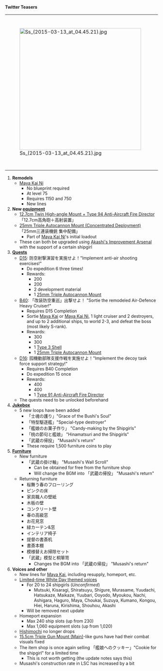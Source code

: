 '''Twitter Teasers'''
{| class="wikitable" align="center"
|-
| rowspan="3" valign="top" |[[File:Ss_(2015-03-13_at_04.45.21).jpg|400px]]
| style="width:112px;" |[[File:4BrJtwyu.png|112px]]
|-
| style="width:112px;" |[[File:32SzS8zI.png|112px]]
|-
| style="width:112px;" |[[File:Atb33dLR.png|112px]]
|}

#'''Remodels'''
#* [[Maya#Second Upgrade|Maya Kai Ni]]
#** No blueprint required
#** At level 75
#** Requires 1150 {{ammo}} and 750 {{steel}}
#** New lines
#'''New [[equipment]]'''
#* [[12.7cm Twin High-angle Mount + Type 94 Anti-Aircraft Fire Director]] 「12.7cm高角砲＋高射装置」
#* [[25mm Triple Autocannon Mount (Concentrated Deployment)]] 「25mm三連装機銃 集中配備」
#** Part of [[Maya#Second Upgrade|Maya Kai Ni]]'s initial loadout
#* These can both be upgraded using [[Akashi's Improvement Arsenal]] with the support of a certain shipgirl
#'''[[Quests]]'''
#* [[Quests#D15|D15]]: 防空射撃演習を実施せよ！"Implement anti-air shooting exercises!"
#** Do expedition 6 three times!
#** Rewards:
#*** 200 {{ammo}}
#*** 200 {{bauxite}}
#*** 2 development material
#*** 1 [[25mm Triple Autocannon Mount]]
#*[[Quests#B40|B40]]: 「改装防空重巡」出撃せよ！ "Sortie the remodeled Air-Defence Heavy Cruiser!"
#** Requires D15 Completion
#** Sortie [[Maya|Maya Kai]] or [[Maya|Maya Kai Ni]], 1 light cruiser and 2 destroyers, and up to 2 additional ships, to world 2-3, and defeat the boss (most likely S-rank).
#** Rewards:
#*** 300 {{fuel}}
#*** 300 {{steel}}
#*** 1 [[Type 3 Shell]]
#*** 1 [[25mm Triple Autocannon Mount]]
#* [[Quests#D16|D16]]: 囮機動部隊支援作戦を実施せよ！"Implement the decoy task force support strategy!"
#** Requires B40 Completion
#** Do expedition 15 once
#** Rewards:
#*** 400 {{Fuel}}
#*** 400 {{Bauxite}}
#*** 1 [[Type 91 Anti-Aircraft Fire Director]]
#* The quests need to be unlocked beforehand
#'''[[Furniture/Jukebox|Jukebox]]'''
#* 5 new loops have been added
#** 「士魂の護り」"Grace of the Bushi's Soul"
#** 「特型駆逐艦」"Special-type destroyer"
#** 「艦娘のお菓子作り」 "Candy-making by the Shipgirls"
#** 「桃の節句と艦娘」 "Hinamatsuri and the Shipgirls"
#** 「武蔵の帰投」 "Musashi's return"
#** These require 1,500 furniture coins to play
#'''[[Furniture]]'''
#* New furniture
#** 「武蔵の掛け軸」 "Musashi's Wall Scroll"
#*** Can be obtained for free from the furniture shop
#*** Will change the BGM into 「武蔵の帰投」 "Musashi's return"
#* Returning furniture
#** 桜舞う春のフローリング
#** ピンクの床
#** 家具職人の壁紙
#** 木板の壁
#** コンクリート壁
#** 春の高級窓
#** お花見窓
#** 緑カーテン&窓
#** インテリア椅子
#** 提督の書斎机
#** 書斎本棚
#** 模様替えお掃除セット
#**「武蔵」模型と桐箪笥
#*** Changes the BGM into 「武蔵の帰投」 "Musashi's return"
#'''Voices and other'''
#* New lines for [[Maya|Maya Kai]], including resupply, homeport, etc.
#* [[Seasonal/White Day 2015|Limited-time White Day themed voices]]
#** For 20 to 24 shipgirls (''Unconfirmed'')
#*** Mutsuki, Kisaragi, Shiratsuyu, Shigure, Murasame, Yuudachi, Hatsukaze, Maikaze, Yuubari, Ooyodo, Myoukou, Nachi, Ashigara, Haguro, Maya, Choukai, Suzuya, Kumano, Kongou, Hiei, Haruna, Kirishima, Shouhou, Akashi
#** Will be removed next update
#* Homeport expansion
#** Max 240 ship slots (up from 230)
#** Max 1,060 equipment slots (up from 1,020)
#* [[Seasonal/Hishimochi 2015|Hishimochi]] no longer drops
#* [[15.5cm Triple Gun Mount (Main)]]-like guns have had their combat visuals fixed
#* The item shop is once again selling 「艦娘へのクッキー」"Cookie for the shipgirl" for a limited time
#** This is not worth getting (the update notes says this)
#* Musashi's construction rate in LSC has increased by a bit